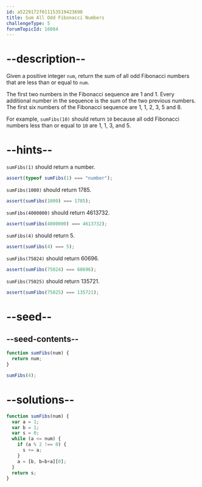 ```yaml
---
id: a5229172f011153519423690
title: Sum All Odd Fibonacci Numbers
challengeType: 5
forumTopicId: 16084
---
```


# --description--

Given a positive integer `num`, return the sum of all odd Fibonacci numbers that are less than or equal to `num`.

The first two numbers in the Fibonacci sequence are 1 and 1. Every additional number in the sequence is the sum of the two previous numbers. The first six numbers of the Fibonacci sequence are 1, 1, 2, 3, 5 and 8.

For example, `sumFibs(10)` should return `10` because all odd Fibonacci numbers less than or equal to `10` are 1, 1, 3, and 5.

# --hints--

`sumFibs(1)` should return a number.

```js
assert(typeof sumFibs(1) === "number");
```

`sumFibs(1000)` should return 1785.

```js
assert(sumFibs(1000) === 1785);
```

`sumFibs(4000000)` should return 4613732.

```js
assert(sumFibs(4000000) === 4613732);
```

`sumFibs(4)` should return 5.

```js
assert(sumFibs(4) === 5);
```

`sumFibs(75024)` should return 60696.

```js
assert(sumFibs(75024) === 60696);
```

`sumFibs(75025)` should return 135721.

```js
assert(sumFibs(75025) === 135721);
```

# --seed--

## --seed-contents--

```js
function sumFibs(num) {
  return num;
}

sumFibs(4);
```

# --solutions--

```js
function sumFibs(num) {
  var a = 1;
  var b = 1;
  var s = 0;
  while (a <= num) {
    if (a % 2 !== 0) {
      s += a;
    }
    a = [b, b=b+a][0];
  }
  return s;
}
```
